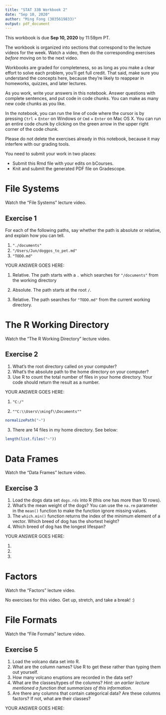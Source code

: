 ```yaml
---
title: "STAT 33B Workbook 2"
date: "Sep 10, 2020"
author: "Ming Fong (3035619833)"
output: pdf_document
---
```


This workbook is due __Sep 10, 2020__ by 11:59pm PT.

The workbook is organized into sections that correspond to the lecture videos
for the week. Watch a video, then do the corresponding exercises _before_
moving on to the next video.

Workbooks are graded for completeness, so as long as you make a clear effort to
solve each problem, you'll get full credit. That said, make sure you understand
the concepts here, because they're likely to reappear in homeworks, quizzes,
and later lectures.

As you work, write your answers in this notebook. Answer questions with
complete sentences, and put code in code chunks. You can make as many new code
chunks as you like.

In the notebook, you can run the line of code where the cursor is by pressing
`Ctrl` + `Enter` on Windows or `Cmd` + `Enter` on Mac OS X. You can run an
entire code chunk by clicking on the green arrow in the upper right corner of
the code chunk. 

Please do not delete the exercises already in this notebook, because it may
interfere with our grading tools.

You need to submit your work in two places:

* Submit this Rmd file with your edits on bCourses.
* Knit and submit the generated PDF file on Gradescope.


File Systems
============

Watch the "File Systems" lecture video.


## Exercise 1

For each of the following paths, say whether the path is absolute or relative,
and explain how you can tell.

1. `"./documents"`
2. `"/Users/Jun/doggos_to_pet.md"`
3. `"TODO.md"`

YOUR ANSWER GOES HERE:

1. Relative. The path starts with a `.` which searches for `"/documents"` from the working directory

2. Absolute. The path starts at the root `/`.

3. Relative. The path searches for `"TODO.md"` from the current working directory.

The R Working Directory
=======================

Watch the "The R Working Directory" lecture video.


## Exercise 2

1. What's the root directory called on your computer?
2. What's the absolute path to the home directory on your computer?
3. Use R to count the total number of files in your home directory. Your code
   should return the result as a number.

YOUR ANSWER GOES HERE:

1. `"C:/"`

2. `""C:\\Users\\mingf\\Documents""`
```r
normalizePath("~")
```

3. There are 14 files in my home directory. See below:
```r
length(list.files("~"))
```

Data Frames
===========

Watch the "Data Frames" lecture video.

## Exercise 3

1. Load the dogs data set `dogs.rds` into R (this one has more than 10 rows).
2. What's the mean weight of the dogs? You can use the `na.rm` parameter in the
   `mean()` function to make the function ignore missing values.
3. The `which.min()` function returns the index of the minimum element of a
   vector. Which breed of dog has the shortest height?
4. Which breed of dog has the longest lifespan?

YOUR ANSWER GOES HERE:

1. 

2. 

3. 

Factors
=======

Watch the "Factors" lecture video.


No exercises for this video. Get up, stretch, and take a break! :)


File Formats
============

Watch the "File Formats" lecture video.


## Exercise 5

1. Load the volcano data set into R.
2. What are the column names? Use R to get these rather than typing them out
   yourself.
3. How many volcano eruptions are recorded in the data set?
4. What are the classes/types of the columns? _Hint: an earlier lecture
   mentioned a function that summarizes of this information._
5. Are there any columns that contain categorical data? Are these columns
   factors? If not, what are their classes?

YOUR ANSWER GOES HERE:
